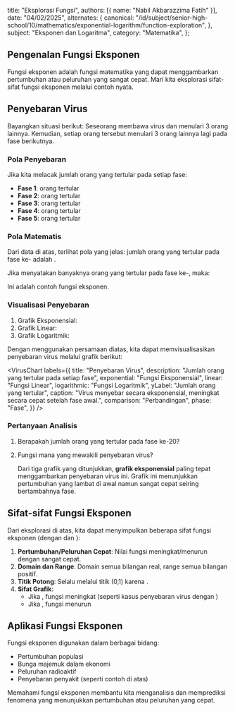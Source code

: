 
  title: "Eksplorasi Fungsi",
  authors: [{ name: "Nabil Akbarazzima Fatih" }],
  date: "04/02/2025",
  alternates: {
    canonical:
      "/id/subject/senior-high-school/10/mathematics/exponential-logarithm/function-exploration",
  },
  subject: "Eksponen dan Logaritma",
  category: "Matematika",
};

## Pengenalan Fungsi Eksponen

Fungsi eksponen adalah fungsi matematika yang dapat menggambarkan pertumbuhan atau peluruhan yang sangat cepat. Mari kita eksplorasi sifat-sifat fungsi eksponen melalui contoh nyata.

## Penyebaran Virus

Bayangkan situasi berikut: Seseorang membawa virus dan menulari 3 orang lainnya. Kemudian, setiap orang tersebut menulari 3 orang lainnya lagi pada fase berikutnya.

### Pola Penyebaran

Jika kita melacak jumlah orang yang tertular pada setiap fase:

- **Fase 1**: <InlineMath math="3 = 3^1"/> orang tertular
- **Fase 2**: <InlineMath math="9 = 3^2"/> orang tertular
- **Fase 3**: <InlineMath math="27 = 3^3"/> orang tertular
- **Fase 4**: <InlineMath math="81 = 3^4"/> orang tertular
- **Fase 5**: <InlineMath math="243 = 3^5"/> orang tertular

### Pola Matematis

Dari data di atas, terlihat pola yang jelas: jumlah orang yang tertular pada fase ke-<InlineMath math="x"/> adalah <InlineMath math="3^x"/>.

Jika <InlineMath math="f(x)"/> menyatakan banyaknya orang yang tertular pada fase ke-<InlineMath math="x"/>, maka:

<BlockMath math="f(x) = 3^x" />

Ini adalah contoh fungsi eksponen.

### Visualisasi Penyebaran

1. Grafik Eksponensial: <InlineMath math="f(x) = 3^x"/>
2. Grafik Linear: <InlineMath math="f(x) = 3x"/>
3. Grafik Logaritmik: <InlineMath math="f(x) = \log(x+1) \cdot 20"/>

Dengan menggunakan persamaan diatas, kita dapat memvisualisasikan penyebaran virus melalui grafik berikut:

<VirusChart
  labels={{
    title: "Penyebaran Virus",
    description: "Jumlah orang yang tertular pada setiap fase",
    exponential: "Fungsi Eksponensial",
    linear: "Fungsi Linear",
    logarithmic: "Fungsi Logaritmik",
    yLabel: "Jumlah orang yang tertular",
    caption:
      "Virus menyebar secara eksponensial, meningkat secara cepat setelah fase awal.",
    comparison: "Perbandingan",
    phase: "Fase",
  }}
/>

### Pertanyaan Analisis

1. Berapakah jumlah orang yang tertular pada fase ke-20?

   <BlockMath math="f(20) = 3^{20} = 3.486.784.401" />

2. Fungsi mana yang mewakili penyebaran virus?

   Dari tiga grafik yang ditunjukkan, **grafik eksponensial** paling tepat menggambarkan penyebaran virus ini. Grafik ini menunjukkan pertumbuhan yang lambat di awal namun sangat cepat seiring bertambahnya fase.

## Sifat-sifat Fungsi Eksponen

Dari eksplorasi di atas, kita dapat menyimpulkan beberapa sifat fungsi eksponen <InlineMath math="f(x) = a^x"/> (dengan <InlineMath math="a > 0"/> dan <InlineMath math="a \neq 1"/>):

1. **Pertumbuhan/Peluruhan Cepat**: Nilai fungsi meningkat/menurun dengan sangat cepat.
2. **Domain dan Range**: Domain semua bilangan real, range semua bilangan positif.
3. **Titik Potong**: Selalu melalui titik (0,1) karena <InlineMath math="a^0 = 1"/>.
4. **Sifat Grafik**:
   - Jika <InlineMath math="a > 1"/>, fungsi meningkat (seperti kasus penyebaran virus dengan <InlineMath math="a = 3"/>)
   - Jika <InlineMath math="0 < a < 1"/>, fungsi menurun

## Aplikasi Fungsi Eksponen

Fungsi eksponen digunakan dalam berbagai bidang:

- Pertumbuhan populasi
- Bunga majemuk dalam ekonomi
- Peluruhan radioaktif
- Penyebaran penyakit (seperti contoh di atas)

Memahami fungsi eksponen membantu kita menganalisis dan memprediksi fenomena yang menunjukkan pertumbuhan atau peluruhan yang cepat.
